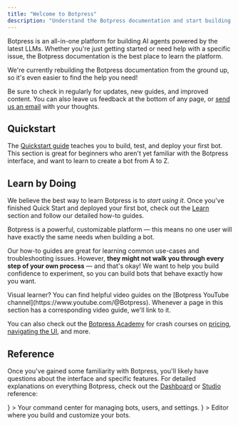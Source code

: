 ```yaml
---
title: "Welcome to Botpress"
description: "Understand the Botpress documentation and start building."
---
```

Botpress is an all-in-one platform for building AI agents powered by the latest LLMs. Whether you're just getting started or need help with a specific issue, the Botpress documentation is the best place to learn the platform.

<Warning>
We're currently rebuilding the Botpress documentation from the ground up, so it's even easier to find the help you need!

Be sure to check in regularly for updates, new guides, and improved content. You can also leave us feedback at the bottom of any page, or [send us an email](mailto:docs@botpress.com) with your thoughts.
</Warning>

## Quickstart

The [Quickstart guide](/guides/quick-start) teaches you to build, test, and deploy your first bot. This section is great for beginners who aren't yet familiar with the Botpress interface, and want to learn to create a bot from A to Z.

## Learn by Doing

We believe the best way to learn Botpress is to *start using it*. Once you've finished Quick Start and deployed your first bot, check out the [Learn](/guides/learn) section and follow our detailed how-to guides.

<Note>
Botpress is a powerful, customizable platform — this means no one user will have exactly the same needs when building a bot.

Our how-to guides are great for learning common use-cases and troubleshooting issues. However, **they might not walk you through every step of your own process** — and that's okay! We want to help you build confidence to experiment, so you can build bots that behave exactly how you want.
</Note>

<Tip>
Visual learner? You can find helpful video guides on the [Botpress YouTube channel](https://www.youtube.com/@Botpress). Whenever a page in this section has a corresponding video guide, we'll link to it.

You can also check out the [Botpress Academy](https://botpress.com/academy) for crash courses on [pricing](https://botpress.com/academy-course/pricing), [navigating the UI](https://botpress.com/academy-course/ui-guide-studio), and more.
</Tip>

## Reference

Once you've gained some familiarity with Botpress, you'll likely have questions about the interface and specific features. For detailed explanations on everything Botpress, check out the [Dashboard](/guides/dashboard/workspace/introduction) or [Studio](/guides/studio/interface/introduction) reference:

<Columns>
  <Card
    title="Dashboard"
    href="/guides/dashboard/workspace/introduction"
    icon={<svg xmlns="http://www.w3.org/2000/svg" width="24" height="24" viewBox="0 0 24 24" fill="none" stroke="currentColor" stroke-width="2" stroke-linecap="round" stroke-linejoin="round" class="lucide lucide-house-icon lucide-house"><path d="M15 21v-8a1 1 0 0 0-1-1h-4a1 1 0 0 0-1 1v8"/><path d="M3 10a2 2 0 0 1 .709-1.528l7-5.999a2 2 0 0 1 2.582 0l7 5.999A2 2 0 0 1 21 10v9a2 2 0 0 1-2 2H5a2 2 0 0 1-2-2z"/></svg>}
    >
    Your command center for managing bots, users, and settings.
  </Card>
  <Card
    title="Studio"
    href="/guides/studio/interface/introduction"
    icon={<svg xmlns="http://www.w3.org/2000/svg" width="24" height="24" viewBox="0 0 24 24" fill="none" stroke="currentColor" stroke-width="2" stroke-linecap="round" stroke-linejoin="round" class="lucide lucide-workflow-icon lucide-workflow"><rect width="8" height="8" x="3" y="3" rx="2"/><path d="M7 11v4a2 2 0 0 0 2 2h4"/><rect width="8" height="8" x="13" y="13" rx="2"/></svg>}
    >
    Editor where you build and customize your bots.
  </Card>
</Columns>